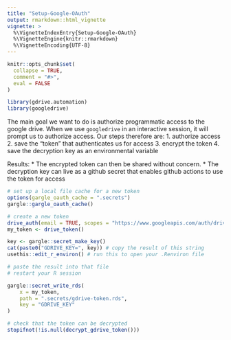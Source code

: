 ```yaml
---
title: "Setup-Google-OAuth"
output: rmarkdown::html_vignette
vignette: >
  %\VignetteIndexEntry{Setup-Google-OAuth}
  %\VignetteEngine{knitr::rmarkdown}
  %\VignetteEncoding{UTF-8}
---
```


```r
knitr::opts_chunk$set(
  collapse = TRUE,
  comment = "#>", 
  eval = FALSE
)
```

```r
library(gdrive.automation)
library(googledrive)
```

The main goal we want to do is authorize programmatic access to the google drive. When we use `googledrive` in an interactive session, it will prompt us to authorize access. Our steps therefore are:
1. authorize access
2. save the "token" that authenticates us for access
3. encrypt the token
4. save the decryption key as an environmental variable

Results:
* The encrypted token can then be shared without concern.
* The decryption key can live as a github secret that enables github actions to use the token for access

```r
# set up a local file cache for a new token
options(gargle_oauth_cache = ".secrets")
gargle::gargle_oauth_cache()

# create a new token
drive_auth(email = TRUE, scopes = "https://www.googleapis.com/auth/drive")
my_token <- drive_token()
```

```r
key <- gargle::secret_make_key()
cat(paste0("GDRIVE_KEY=", key)) # copy the result of this string
usethis::edit_r_environ() # run this to open your .Renviron file

# paste the result into that file
# restart your R session
```

```r
gargle::secret_write_rds(
    x = my_token, 
    path = ".secrets/gdrive-token.rds", 
    key = "GDRIVE_KEY"
)

# check that the token can be decrypted
stopifnot(!is.null(decrypt_gdrive_token()))
```
